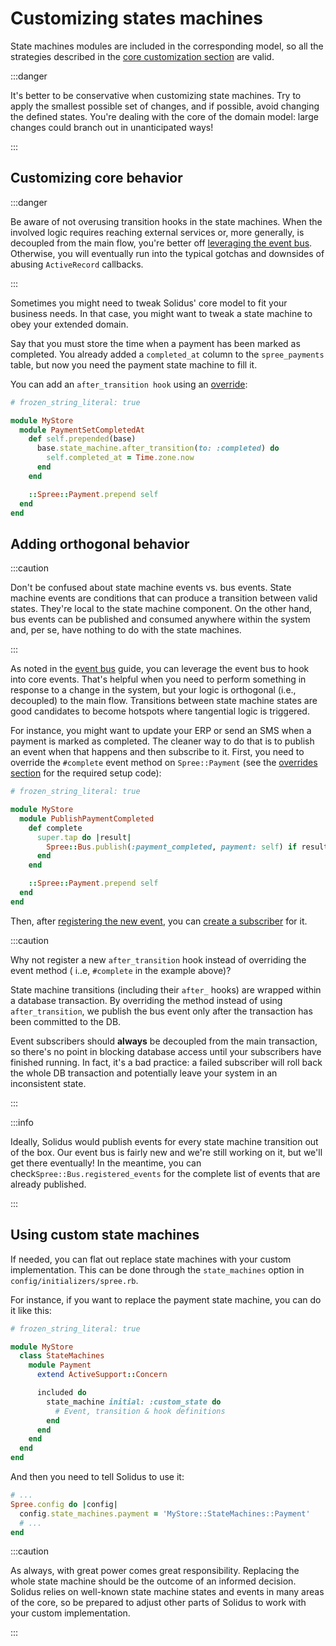 # Customizing states machines

State machines modules are included in the corresponding model, so all the strategies described in
the [core customization section](/tutorials/your-first-store/customize-the-core.mdx) are valid.

:::danger

It's better to be conservative when customizing state machines. Try to apply the smallest possible
set of changes, and if possible, avoid changing the defined states. You're dealing with the core of
the domain model: large changes could branch out in unanticipated ways!

:::

## Customizing core behavior

:::danger

Be aware of not overusing transition hooks in the state machines. When the involved logic requires
reaching external services or, more generally, is decoupled from the main flow, you're better
off [leveraging the event bus](#adding-orthogonal-behavior). Otherwise, you will
eventually run into the typical gotchas and downsides of abusing `ActiveRecord` callbacks.

:::

Sometimes you might need to tweak Solidus' core model to fit your business needs. In that case, you
might want to tweak a state machine to obey your extended domain.

Say that you must store the time when a payment has been marked as completed. You already added
a `completed_at` column to the `spree_payments` table, but now you need the payment state machine to
fill it.

You can add an `after_transition hook` using
an [override](/tutorials/your-first-store/customize-the-core.mdx#using-overrides):

```ruby title="app/overrides/my_store/payment_set_completed_at.rb"
# frozen_string_literal: true

module MyStore
  module PaymentSetCompletedAt
    def self.prepended(base)
      base.state_machine.after_transition(to: :completed) do
        self.completed_at = Time.zone.now
      end
    end

    ::Spree::Payment.prepend self
  end
end
```

## Adding orthogonal behavior

:::caution

Don't be confused about state machine events vs. bus events. State machine events are conditions
that can produce a transition between valid states. They're local to the state machine component. On
the other hand, bus events can be published and consumed anywhere within the system and, per se,
have nothing to do with the state machines.

:::

As noted in the [event bus](/reference/event-bus.mdx) guide, you can leverage the
event bus to hook into core events. That's helpful when you need to perform something in response to
a change in the system, but your logic is orthogonal (i.e., decoupled) to the main flow. Transitions
between state machine states are good candidates to become hotspots where tangential logic is
triggered.

For instance, you might want to update your ERP or send an SMS when a payment is marked as
completed. The cleaner way to do that is to publish an event when that happens and then subscribe to
it. First, you need to override the `#complete` event method on `Spree::Payment` (see
the [overrides section](/tutorials/your-first-store/customize-the-core.mdx#using-overrides) for the required
setup code):

```ruby title="app/overrides/my_store/publish_payment_completed.rb"
# frozen_string_literal: true

module MyStore
  module PublishPaymentCompleted
    def complete
      super.tap do |result|
        Spree::Bus.publish(:payment_completed, payment: self) if result
      end
    end

    ::Spree::Payment.prepend self
  end
end
```

Then, after [registering the new event](/reference/event-bus.mdx#custom-events),
you can [create a subscriber](/reference/event-bus.mdx#subscription-to-events) for
it.

:::caution

Why not register a new `after_transition` hook instead of overriding the event method (
i..e, `#complete` in the example above)?

State machine transitions (including their `after_` hooks) are wrapped within a database
transaction. By overriding the method instead of using `after_transition`, we publish the bus event
only after the transaction has been committed to the DB.

Event subscribers should **always** be decoupled from the main transaction, so there's no point in
blocking database access until your subscribers have finished running. In fact, it's a bad practice:
a failed subscriber will roll back the whole DB transaction and potentially leave your system in an
inconsistent state.

:::

:::info

Ideally, Solidus would publish events for every state machine transition out of the box. Our event
bus is fairly new and we're still working on it, but we'll get there eventually! In the meantime,
you can check`Spree::Bus.registered_events` for the complete list of events that are already
published.

:::

## Using custom state machines

If needed, you can flat out replace state machines with your custom implementation. This can be done
through the `state_machines` option in `config/initializers/spree.rb`.

For instance, if you want to replace the payment state machine, you can do it like this:

```ruby title="lib/my_store/state_machines/payment.rb"
# frozen_string_literal: true

module MyStore
  class StateMachines
    module Payment
      extend ActiveSupport::Concern

      included do
        state_machine initial: :custom_state do
          # Event, transition & hook definitions
        end
      end
    end
  end
end
```

And then you need to tell Solidus to use it:

```ruby title="config/initializers/spree.rb"
# ...
Spree.config do |config|
  config.state_machines.payment = 'MyStore::StateMachines::Payment'
  # ...
end
```

:::caution

As always, with great power comes great responsibility. Replacing the whole state machine should be
the outcome of an informed decision. Solidus relies on well-known state machine states and events in
many areas of the core, so be prepared to adjust other parts of Solidus to work with your custom
implementation.

:::
